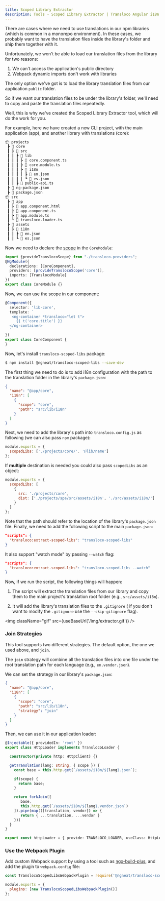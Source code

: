 ```yaml
---
title: Scoped Library Extractor
description: Tools - Scoped Library Extractor | Transloco Angular i18n
---
```


There are cases where we need to use translations in our npm libraries (which is common in a monorepo environment). In these cases, we probably want to have the translation files inside the library's folder and ship them together with it.

Unfortunately, we won't be able to load our translation files from the library for two reasons:

1. We can't access the application's public directory
2. Webpack dynamic imports don't work with libraries

The only option we've got is to load the library translation files from our application `public` folder.

So if we want our translation files to be under the library's folder, we'll need to copy and paste the translation files repeatedly.

Well, this is why we've created the Scoped Library Extractor tool, which will do the work for you.

For example, here we have created a new CLI project, with the main application (app), and another library with translations (core):

```bash
📦 projects
 ┣ 📂 core
 ┃ ┣ 📂 src
 ┃ ┃ ┣ 📂 lib
 ┃ ┃ ┃ ┣ 📜 core.component.ts
 ┃ ┃ ┃ ┣ 📜 core.module.ts
 ┃ ┃ ┃ ┣ 📂 i18n
 ┃ ┃ ┃ ┃ ┣ 📜 en.json
 ┃ ┃ ┃ ┃ ┗ 📜 es.json
 ┃ ┃ ┣ 📜 public-api.ts
 ┣ 📜 ng-package.json
 ┣ 📜 package.json
📦 src
 ┣ 📂 app
 ┃ ┣ 📜 app.component.html
 ┃ ┣ 📜 app.component.ts
 ┃ ┣ 📜 app.module.ts
 ┃ ┗ 📜 transloco.loader.ts
 ┣ 📂 assets
 ┃ ┣ 📂 i18n
 ┃ ┃ ┣ 📜 en.json
 ┃ ┃ ┗ 📜 es.json
```

Now we need to declare the [scope](../lazy-load/scope-configuration) in the `CoreModule`:

```ts title="core.module.ts"
import {provideTranslocoScope} from "./transloco.providers";
@NgModule({
  declarations: [CoreComponent],
  providers: [provideTranslocoScope('core')],
  imports: [TranslocoModule]
})
export class CoreModule {}
```

Now, we can use the scope in our component:

```ts title="lib-core.component.html"
@Component({
  selector: 'lib-core',
  template: `
   <ng-container *transloco="let t">
     {{ t('core.title') }}
  </ng-container>
  `
})
export class CoreComponent {
}
```

Now, let's install `transloco-scoped-libs` package:

 ```bash
 $ npm install @ngneat/transloco-scoped-libs --save-dev
 ```

The first thing we need to do is to add i18n configuration with the path to the translation folder in the library's `package.json`:

```json title="projects/core/package.json"
{
  "name": "@app/core",
  "i18n": [
    {
      "scope": "core",
      "path": "src/lib/i18n"
    }
  ]
}
```

Next, we need to add the library's path into `transloco.config.js` as following (we can also pass `npm` package):
```js title="transloco.config.js"
module.exports = {
  scopedLibs: ['./projects/core/', '@lib/name']
};
```

If **multiple** destination is needed you could also pass `scopedLibs` as an object:
```js title="transloco.config.js"
module.exports = {
  scopedLibs: [
    {
      src: './projects/core',
      dist: ['./projects/spa/src/assets/i18n', './src/assets/i18n/']
    }
  ]
};
```

Note that the path should refer to the location of the library's `package.json` file.
Finally, we need to add the following script to the main `package.json`:

```json title="package.json"
"scripts": {
  "transloco:extract-scoped-libs": "transloco-scoped-libs"
}
```

It also support "watch mode" by passing `--watch` flag:
```json title="package.json"
"scripts": {
  "transloco:extract-scoped-libs": "transloco-scoped-libs --watch"
}
```

Now, if we run the script, the following things will happen:

1. The script will extract the translation files from our library and copy them to the main project's translation root folder (e.g., `src/assets/i18n`).

2. It will add the library's translation files to the `.gitignore` ( if you don't want to modify the `.gitignore` use the `--skip-gitignore` flag).

<img className="gif" src={useBaseUrl('/img/extractor.gif')} />

### Join Strategies

This tool supports two different strategies. The default option, the one we used above, and `join`.

The `join` strategy will combine all the translation files into one file under the root translation path for each language (e.g., `en.vendor.json`).

We can set the strategy in our library's `package.json`:

```json title="projects/core/package.json"
{
  "name": "@app/core",
  "i18n": [
    {
      "scope": "core",
      "path": "src/lib/i18n",
      "strategy": "join"
    }
  ]
}
```

Then, we can use it in our application loader:

```ts title="transloco-loader.ts"
@Injectable({ providedIn: 'root' })
export class HttpLoader implements TranslocoLoader {

  constructor(private http: HttpClient) {}

  getTranslation(lang: string, { scope }) {
    const base = this.http.get(`/assets/i18n/${lang}.json`);

    if(scope) {
      return base;
    }

    return forkJoin([
       base,
       this.http.get(`/assets/i18n/${lang}.vendor.json`)
    ]).pipe(map(([translation, vendor]) => {
       return { ...translation, ...vendor }
    }))
  }
}

export const httpLoader = { provide: TRANSLOCO_LOADER, useClass: HttpLoader };
```

### Use the Webpack Plugin
Add custom Webpack support by using a tool such as [ngx-build-plus](https://github.com/manfredsteyer/ngx-build-plus), and add the plugin to `webpack.config` file:

```js title="webpack.config.js"
const TranslocoScopedLibsWebpackPlugin = require('@ngneat/transloco-scoped-libs/webpack');

module.exports = {
  plugins: [new TranslocoScopedLibsWebpackPlugin()]
};
```


